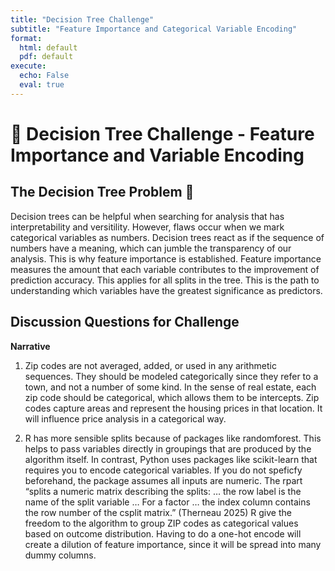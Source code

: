 ```yaml
---
title: "Decision Tree Challenge"
subtitle: "Feature Importance and Categorical Variable Encoding"
format:
  html: default
  pdf: default
execute:
  echo: False
  eval: true
---
```


# 🌳 Decision Tree Challenge - Feature Importance and Variable Encoding

## The Decision Tree Problem 🎯

Decision trees can be helpful when searching for analysis that has interpretability and versitility. However, flaws occur when we mark categorical variables as numbers. Decision trees react as if the sequence of numbers have a meaning, which can jumble the transparency of our analysis. This is why feature importance is established. Feature importance measures the amount that each variable contributes to the improvement of prediction accuracy. This applies for all splits in the tree. This is the path to understanding which variables have the greatest significance as predictors.

## Discussion Questions for Challenge

**Narrative**

 1. 
  Zip codes are not averaged, added, or used in any arithmetic sequences. They should be modeled categorically since they refer to a town, and not a number of some kind. In the sense of real estate, each zip code should be categorical, which allows them to be intercepts. Zip codes capture areas and represent the housing prices in that location. It will influence price analysis in a categorical way.

2. 
  R has more sensible splits because of packages like randomforest. This helps to pass variables directly in groupings that are produced by the algorithm itself. In contrast, Python uses packages like scikit-learn that requires you to encode categorical variables. If you do not speficfy beforehand, the package assumes all inputs are numeric. The rpart "splits a numeric matrix describing the splits: … the row label is the name of the split variable … For a factor … the index column contains the row number of the csplit matrix.” (Therneau 2025) R give the freedom to the algorithm to group ZIP codes as categorical values based on outcome distribution. Having to do a one-hot encode will create a dilution of feature importance, since it will be spread into many dummy columns.


